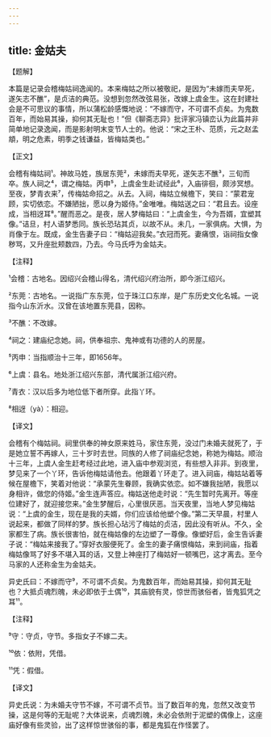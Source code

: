 ```yaml
---
---
---
```

title: 金姑夫
---




【题解】


本篇是记录会稽梅姑祠逸闻的。本来梅姑之所以被敬祀，是因为“未嫁而夫早死，遂矢志不醮”，是贞洁的典范。没想到忽然改弦易张，改嫁上虞金生。这在封建社会是不可思议的事情，所以蒲松龄感慨地说：“不嫁而守，不可谓不贞矣。为鬼数百年，而始易其操，抑何其无耻也！”但《聊斋志异》批评家冯镇峦认为此篇并非简单地记录逸闻，而是影射明末变节人士的。他说：“宋之王朴、范质，元之赵孟頫，明之危素，明季之钱谦益，皆梅姑类也。”

【正文】

会稽有梅姑祠¹。神故马姓，族居东莞²，未嫁而夫早死，遂矢志不醮³，三旬而卒。族人祠之⁴，谓之梅姑。丙申⁵，上虞金生赴试经此⁶，入庙徘徊，颇涉冥想。至夜，梦青衣来⁷，传梅姑命招之。从去。入祠，梅姑立候檐下，笑曰：“蒙君宠顾，实切依恋。不嫌陋拙，愿以身为姬侍。”金唯唯。梅姑送之曰：“君且去。设座成，当相迓耳⁸。”醒而恶之。是夜，居人梦梅姑曰：“上虞金生，今为吾婿，宜塑其像。”诘旦，村人语梦悉同。族长恐玷其贞，以故不从。未几，一家俱病。大惧，为肖像于左。既成，金生告妻子曰：“梅姑迎我矣。”衣冠而死。妻痛恨，诣祠指女像秽骂，又升座批颊数四，乃去。今马氏呼为金姑夫。





【注释】


¹会稽：古地名。因绍兴会稽山得名，清代绍兴府治所，即今浙江绍兴。

²东莞：古地名。一说指广东东莞，位于珠江口东岸，是广东历史文化名城。一说指今山东沂水。汉曾在该地置东莞县，因称。

³不醮：不改嫁。

⁴祠之：建庙纪念她。祠，供奉祖宗、鬼神或有功德的人的房屋。

⁵丙申：当指顺治十三年，即1656年。

⁶上虞：县名。地处浙江绍兴东部，清代属浙江绍兴府。

⁷青衣：汉以后多为地位低下者所穿。此指丫环。

⁸相迓（yà）：相迎。





【译文】


会稽有个梅姑祠。祠里供奉的神女原来姓马，家住东莞，没过门未婚夫就死了，于是她立誓不再嫁人，三十岁时去世。同族的人修了祠庙纪念她，称她为梅姑。顺治十三年，上虞人金生赶考经过此地，进入庙中参观浏览，有些想入非非。到夜里，梦见来了一个丫环，告诉他梅姑请他去。他跟着丫环走了。进入祠庙，梅姑站着等候在屋檐下，笑着对他说：“承蒙先生眷顾，我确实依恋。如不嫌我拙陋，我愿以身相许，做您的侍姬。”金生连声答应。梅姑送他走时说：“先生暂时先离开。等座位建好了，就迎接您来。”金生梦醒后，心里很厌恶。当天夜里，当地人梦见梅姑说：“上虞的金生，现在是我的夫婿，你们应该给他塑个像。”第二天早晨，村里人说起来，都做了同样的梦。族长担心玷污了梅姑的贞洁，因此没有听从。不久，全家都生了病。族长很害怕，就在梅姑像的左边塑了一尊像。像塑好后，金生告诉妻子说：“梅姑来接我了。”穿好衣服便死了。金生的妻子痛恨梅姑，来到祠庙，指着梅姑像骂了好多不堪入耳的话，又登上神座打了梅姑好一顿嘴巴，这才离去。至今马家的人还称金生为金姑夫。

异史氏曰：不嫁而守⁹，不可谓不贞矣。为鬼数百年，而始易其操，抑何其无耻也？大抵贞魂烈魄，未必即依于土偶¹⁰，其庙貌有灵，惊世而骇俗者，皆鬼狐凭之耳¹¹。





【注释】


⁹守：守贞，守节。多指女子不嫁二夫。

¹⁰依：依附，凭借。

¹¹凭：假借。





【译文】


异史氏说：为未婚夫守节不嫁，不可谓不贞节。当了数百年的鬼，忽然又改变节操，这是何等的无耻呢？大体说来，贞魂烈魄，未必会依附于泥塑的偶像上，这座庙好像有些灵验，出了这样惊世骇俗的事，都是鬼狐在作怪罢了。